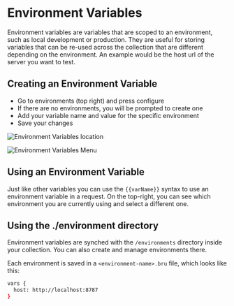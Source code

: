# Environment Variables

Environment variables are variables that are scoped to an environment, such as local development or production. They are useful for storing variables that can be re-used across the collection that are different depending on the environment. An example would be the host url of the server you want to test.

## Creating an Environment Variable

- Go to environments (top right) and press configure
- If there are no environments, you will be prompted to create one
- Add your variable name and value for the specific environment
- Save your changes

![Environment Variables location](/screenshots/variables/environment-variables.png)

![Environment Variables Menu](/screenshots/variables/environment-variables-menu.png)

## Using an Environment Variable

Just like other variables you can use the `{{varName}}` syntax to use an environment variable in a request. On the top-right, you can see which environment you are currently using and select a different one.

## Using the ./environment directory

Environment variables are synched with the `/environments` directory inside your collection. You can also create and manage environments there.

Each environment is saved in a `<environment-name>.bru` file, which looks like this:

```bash filename="local.bru"
vars {
  host: http://localhost:8787
}
```
